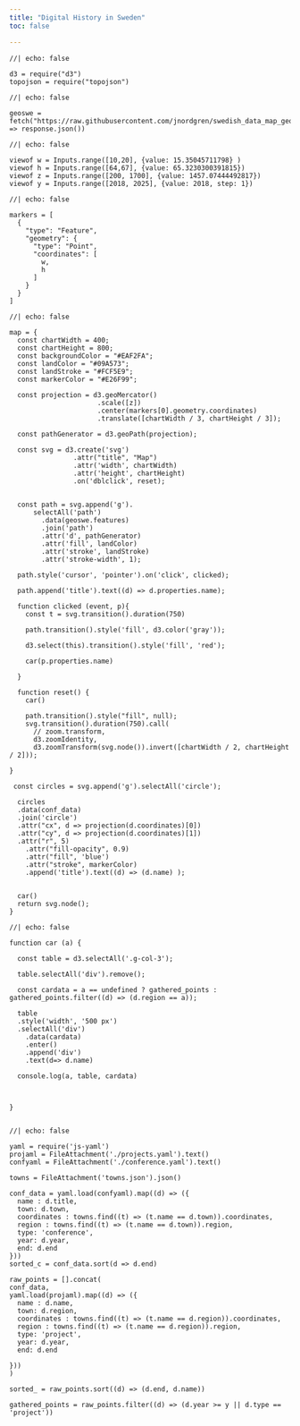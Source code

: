 ```yaml
---
title: "Digital History in Sweden"
toc: false

---
```



```ojs
//| echo: false

d3 = require("d3")
topojson = require("topojson")
```

```ojs
//| echo: false

geoswe = fetch("https://raw.githubusercontent.com/jnordgren/swedish_data_map_geojson/refs/heads/master/GeoJSON/swedish_provinces.geojson").then((response) => response.json())

```


```ojs
//| echo: false

viewof w = Inputs.range([10,20], {value: 15.35045711798} )
viewof h = Inputs.range([64,67], {value: 65.3230300391815})
viewof z = Inputs.range([200, 1700], {value: 1457.07444492817})
viewof y = Inputs.range([2018, 2025], {value: 2018, step: 1})
```


```ojs
//| echo: false

markers = [
  {
    "type": "Feature",
    "geometry": {
      "type": "Point",
      "coordinates": [
        w,
        h
      ]
    }
  }
]
```

::: {.grid}

::: {.g-col-1}

```ojs
//| echo: false

map = {
  const chartWidth = 400;
  const chartHeight = 800;
  const backgroundColor = "#EAF2FA";
  const landColor = "#09A573";
  const landStroke = "#FCF5E9";
  const markerColor = "#E26F99";

  const projection = d3.geoMercator()
                      .scale([z])
                      .center(markers[0].geometry.coordinates)
                      .translate([chartWidth / 3, chartHeight / 3]);

  const pathGenerator = d3.geoPath(projection);

  const svg = d3.create('svg')
                .attr("title", "Map")
                .attr('width', chartWidth)
                .attr('height', chartHeight)
                .on('dblclick', reset);


  const path = svg.append('g').
      selectAll('path')
        .data(geoswe.features)
        .join('path')
        .attr('d', pathGenerator)
        .attr('fill', landColor)
        .attr('stroke', landStroke)
        .attr('stroke-width', 1);

  path.style('cursor', 'pointer').on('click', clicked);

  path.append('title').text((d) => d.properties.name);

  function clicked (event, p){
    const t = svg.transition().duration(750)

    path.transition().style('fill', d3.color('gray'));

    d3.select(this).transition().style('fill', 'red');

    car(p.properties.name)

  }

  function reset() {
    car()

    path.transition().style("fill", null);
    svg.transition().duration(750).call(
      // zoom.transform,
      d3.zoomIdentity,
      d3.zoomTransform(svg.node()).invert([chartWidth / 2, chartHeight / 2]));

}

 const circles = svg.append('g').selectAll('circle');

  circles
  .data(conf_data)
  .join('circle')
  .attr("cx", d => projection(d.coordinates)[0])
  .attr("cy", d => projection(d.coordinates)[1])
  .attr("r", 5)
    .attr("fill-opacity", 0.9)
    .attr("fill", 'blue')
    .attr("stroke", markerColor)
    .append('title').text((d) => (d.name) );


  car()
  return svg.node();
}

```


:::

::: {.g-col-3}

:::

:::

```ojs
//| echo: false

function car (a) {

  const table = d3.selectAll('.g-col-3');

  table.selectAll('div').remove();

  const cardata = a == undefined ? gathered_points : gathered_points.filter((d) => (d.region == a));

  table
  .style('width', '500 px')
  .selectAll('div')
    .data(cardata)
    .enter()
    .append('div')
    .text(d=> d.name)

  console.log(a, table, cardata)



}


```


```ojs
//| echo: false

yaml = require('js-yaml')
projaml = FileAttachment('./projects.yaml').text()
confyaml = FileAttachment('./conference.yaml').text()

towns = FileAttachment('towns.json').json()

conf_data = yaml.load(confyaml).map((d) => ({
  name : d.title,
  town: d.town,
  coordinates : towns.find((t) => (t.name == d.town)).coordinates,
  region : towns.find((t) => (t.name == d.town)).region,
  type: 'conference',
  year: d.year,
  end: d.end
}))
sorted_c = conf_data.sort(d => d.end)

raw_points = [].concat(
conf_data,
yaml.load(projaml).map((d) => ({
  name : d.name,
  town: d.region,
  coordinates : towns.find((t) => (t.name == d.region)).coordinates,
  region : towns.find((t) => (t.name == d.region)).region,
  type: 'project',
  year: d.year,
  end: d.end

}))
)

sorted_ = raw_points.sort((d) => (d.end, d.name))

gathered_points = raw_points.filter((d) => (d.year >= y || d.type == 'project'))

```
